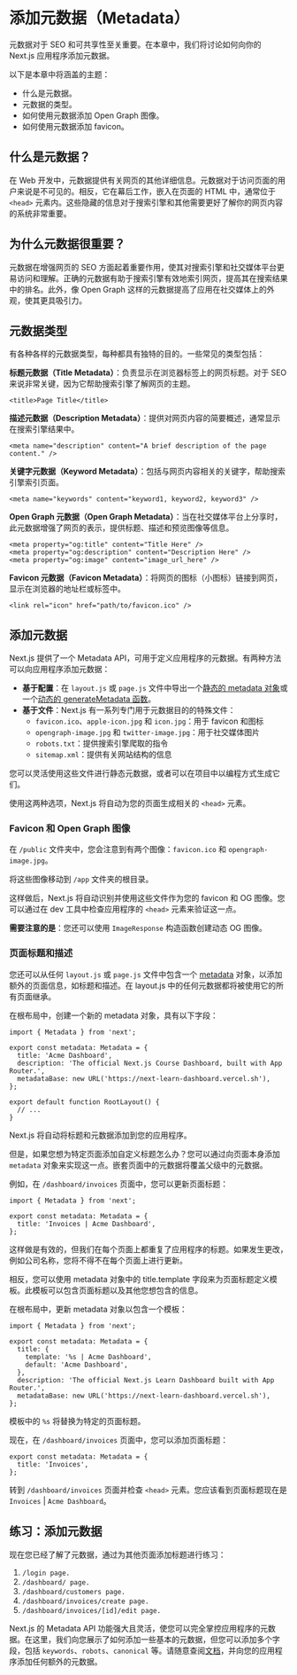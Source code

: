 
# 添加元数据（Metadata）

元数据对于 SEO 和可共享性至关重要。在本章中，我们将讨论如何向你的 Next.js 应用程序添加元数据。

以下是本章中将涵盖的主题：

* 什么是元数据。
* 元数据的类型。
* 如何使用元数据添加 Open Graph 图像。
* 如何使用元数据添加 favicon。

## 什么是元数据？

在 Web 开发中，元数据提供有关网页的其他详细信息。元数据对于访问页面的用户来说是不可见的。相反，它在幕后工作，嵌入在页面的 HTML 中，通常位于 `<head>` 元素内。这些隐藏的信息对于搜索引擎和其他需要更好了解你的网页内容的系统非常重要。

## 为什么元数据很重要？

元数据在增强网页的 SEO 方面起着重要作用，使其对搜索引擎和社交媒体平台更易访问和理解。正确的元数据有助于搜索引擎有效地索引网页，提高其在搜索结果中的排名。此外，像 Open Graph 这样的元数据提高了应用在社交媒体上的外观，使其更具吸引力。

## 元数据类型

有各种各样的元数据类型，每种都具有独特的目的。一些常见的类型包括：

**标题元数据（Title Metadata）**：负责显示在浏览器标签上的网页标题。对于 SEO 来说非常关键，因为它帮助搜索引擎了解网页的主题。

```tsx copy
<title>Page Title</title>
```

**描述元数据（Description Metadata）**：提供对网页内容的简要概述，通常显示在搜索引擎结果中。

```tsx copy
<meta name="description" content="A brief description of the page content." />
```

**关键字元数据（Keyword Metadata）**：包括与网页内容相关的关键字，帮助搜索引擎索引页面。

```tsx copy
<meta name="keywords" content="keyword1, keyword2, keyword3" />
```

**Open Graph 元数据（Open Graph Metadata）**：当在社交媒体平台上分享时，此元数据增强了网页的表示，提供标题、描述和预览图像等信息。

```tsx copy
<meta property="og:title" content="Title Here" />
<meta property="og:description" content="Description Here" />
<meta property="og:image" content="image_url_here" />
```

**Favicon 元数据（Favicon Metadata）**：将网页的图标（小图标）链接到网页，显示在浏览器的地址栏或标签中。

```tsx copy
<link rel="icon" href="path/to/favicon.ico" />
```

## 添加元数据

Next.js 提供了一个 Metadata API，可用于定义应用程序的元数据。有两种方法可以向应用程序添加元数据：

* **基于配置**：在 `layout.js` 或 `page.js` 文件中导出一个[静态的 metadata 对象](https://nextjs.org/docs/app/api-reference/functions/generate-metadata#metadata-object)或一个[动态的 generateMetadata 函数](https://nextjs.org/docs/app/api-reference/functions/generate-metadata#generatemetadata-function)。
* **基于文件**：Next.js 有一系列专门用于元数据目的的特殊文件：
  * `favicon.ico`、`apple-icon.jpg` 和 `icon.jpg`：用于 favicon 和图标
  * `opengraph-image.jpg` 和 `twitter-image.jpg`：用于社交媒体图片
  * `robots.txt`：提供搜索引擎爬取的指令
  * `sitemap.xml`：提供有关网站结构的信息

您可以灵活使用这些文件进行静态元数据，或者可以在项目中以编程方式生成它们。

使用这两种选项，Next.js 将自动为您的页面生成相关的 `<head>` 元素。

### Favicon 和 Open Graph 图像

在 `/public` 文件夹中，您会注意到有两个图像：`favicon.ico` 和 `opengraph-image.jpg`。

将这些图像移动到 `/app` 文件夹的根目录。

这样做后，Next.js 将自动识别并使用这些文件作为您的 favicon 和 OG 图像。您可以通过在 dev 工具中检查应用程序的 `<head>` 元素来验证这一点。

**需要注意的是**：您还可以使用 `ImageResponse` 构造函数创建动态 OG 图像。

### 页面标题和描述

您还可以从任何 `layout.js` 或 `page.js` 文件中包含一个 [metadata](https://nextjs.org/docs/app/api-reference/functions/generate-metadata#metadata-fields) 对象，以添加额外的页面信息，如标题和描述。在 layout.js 中的任何元数据都将被使用它的所有页面继承。

在根布局中，创建一个新的 metadata 对象，具有以下字段：

```tsx showLineNumbers filename="/app/layout.tsx" {1,3-7} copy
import { Metadata } from 'next';

export const metadata: Metadata = {
  title: 'Acme Dashboard',
  description: 'The official Next.js Course Dashboard, built with App Router.',
  metadataBase: new URL('https://next-learn-dashboard.vercel.sh'),
};

export default function RootLayout() {
  // ...
}
```

Next.js 将自动将标题和元数据添加到您的应用程序。

但是，如果您想为特定页面添加自定义标题怎么办？您可以通过向页面本身添加 `metadata` 对象来实现这一点。嵌套页面中的元数据将覆盖父级中的元数据。

例如，在 `/dashboard/invoices` 页面中，您可以更新页面标题：

```tsx showLineNumbers filename="/app/dashboard/invoices/page.tsx" {1,3-5} copy
import { Metadata } from 'next';

export const metadata: Metadata = {
  title: 'Invoices | Acme Dashboard',
};
```

这样做是有效的，但我们在每个页面上都重复了应用程序的标题。如果发生更改，例如公司名称，您将不得不在每个页面上进行更新。

相反，您可以使用 metadata 对象中的 title.template 字段来为页面标题定义模板。此模板可以包含页面标题以及其他您想包含的信息。

在根布局中，更新 metadata 对象以包含一个模板：

```tsx showLineNumbers filename="/app/layout.tsx" {1,3-10} copy
import { Metadata } from 'next';

export const metadata: Metadata = {
  title: {
    template: '%s | Acme Dashboard',
    default: 'Acme Dashboard',
  },
  description: 'The official Next.js Learn Dashboard built with App Router.',
  metadataBase: new URL('https://next-learn-dashboard.vercel.sh'),
};
```

模板中的 `%s` 将替换为特定的页面标题。

现在，在 `/dashboard/invoices` 页面中，您可以添加页面标题：

```tsx showLineNumbers filename="/app/dashboard/invoices/page.tsx" copy
export const metadata: Metadata = {
  title: 'Invoices',
};
```

转到 `/dashboard/invoices` 页面并检查 `<head>` 元素。您应该看到页面标题现在是 `Invoices` | `Acme Dashboard`。

## 练习：添加元数据

现在您已经了解了元数据，通过为其他页面添加标题进行练习：

1. `/login page.`
2. `/dashboard/ page.`
3. `/dashboard/customers page.`
4. `/dashboard/invoices/create page.`
5. `/dashboard/invoices/[id]/edit page.`

Next.js 的 Metadata API 功能强大且灵活，使您可以完全掌控应用程序的元数据。在这里，我们向您展示了如何添加一些基本的元数据，但您可以添加多个字段，包括 `keywords`、`robots`、`canonical` 等。请随意查阅[文档](https://nextjs.org/docs/app/api-reference/functions/generate-metadata)，并向您的应用程序添加任何额外的元数据。

<FollowMe />
